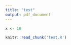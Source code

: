 ```yaml
---
title: "test"
output: pdf_document
---
```


```r
x <- 10
```

```r
knitr::read_chunk('test.R')
```

```r
```
